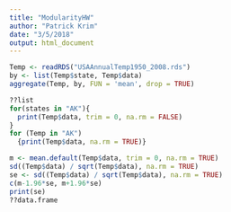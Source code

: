 ```yaml
---
title: "ModularityHW"
author: "Patrick Krim"
date: "3/5/2018"
output: html_document
---
```


```r
Temp <- readRDS("USAAnnualTemp1950_2008.rds")
by <- list(Temp$state, Temp$data)
aggregate(Temp, by, FUN = 'mean', drop = TRUE)

??list
for(states in "AK"){
  print(Temp$data, trim = 0, na.rm = FALSE)
}
for (Temp in "AK")
  {print(Temp$data, na.rm = TRUE)}  

m <- mean.default(Temp$data, trim = 0, na.rm = TRUE)
sd((Temp$data) / sqrt(Temp$data), na.rm = TRUE)
se <- sd((Temp$data) / sqrt(Temp$data), na.rm = TRUE)
c(m-1.96*se, m+1.96*se)
print(se)
??data.frame

```



